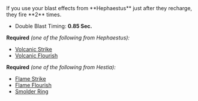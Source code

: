 
<Box>
If you use your blast effects from **Hephaestus** just after they recharge, they fire **2** times.

- Double Blast Timing: **0.85 Sec.**

</Box>

**Required** _(one of the following from Hephaestus):_

- [Volcanic Strike](/boons/hephaestus#volcanic-strike)
- [Volcanic Flourish](/boons/hephaestus#volcanic-flourish)

**Required** _(one of the following from Hestia):_

- [Flame Strike](/boons/hestia#flame-strike)
- [Flame Flourish](/boons/hestia#flame-flourish)
- [Smolder Ring](/boons/hestia#smolder-ring)
